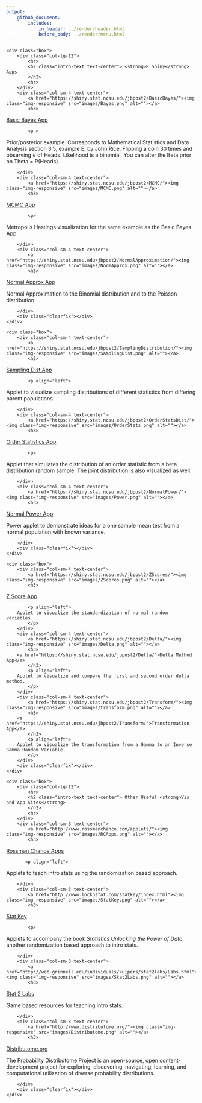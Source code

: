 ```yaml
---
output: 
    github_document:
        includes: 
            in_header: ../render/header.html
            before_body: ../render/menu.html
---
```


<div class="row">
    <div class="box">
        <div class="col-lg-12">
            <hr>
            <h2 class="intro-text text-center"> <strong>R Shiny</strong> Apps
            </h2>
            <hr>
        </div>
        <div class="col-sm-4 text-center">
            <a href="https://shiny.stat.ncsu.edu/jbpost2/BasicBayes/"><img class="img-responsive" src="images/Bayes.png" alt=""></a>
            <h3> 
<a href="https://shiny.stat.ncsu.edu/jbpost2/BasicBayes/">Basic Bayes App</a> 
            </h3>
            <p > 
Prior/posterior example. Corresponds to Mathematical Statistics and Data Analysis section 3.5, example E, by John Rice.
Flipping a coin 30 times and observing # of Heads. Likelihood is a binomial. You can alter the Beta prior on Theta = P(Heads).
            </p>
        </div>
        <div class="col-sm-4 text-center">
            <a href="https://shiny.stat.ncsu.edu/jbpost2/MCMC/"><img class="img-responsive" src="images/MCMC.png" alt=""></a>
            <h3>
<a href="https://shiny.stat.ncsu.edu/jbpost2/MCMC/">MCMC App</a>
            </h3>
        	<p>
 Metropolis Hastings visualization for the same example as the Basic Bayes App.
</p>
        </div>
        <div class="col-sm-4 text-center">
            <a href="https://shiny.stat.ncsu.edu/jbpost2/NormalApproximation/"><img class="img-responsive" src="images/NormApprox.png" alt=""></a>
            <h3>
<a href="https://shiny.stat.ncsu.edu/jbpost2/NormalApproximation/">Normal Approx App</a>
            </h3>
<p>
Normal Approximation to the Binomial distribution and to the Poisson distribution.
</p>
        </div>
        <div class="clearfix"></div>
    </div>
</div>

<div class="row">
    <div class="box">
        <div class="col-sm-4 text-center">
            <a href="https://shiny.stat.ncsu.edu/jbpost2/SamplingDistribution/"><img class="img-responsive" src="images/SamplingDist.png" alt=""></a>
            <h3> 
<a href="https://shiny.stat.ncsu.edu/jbpost2/SamplingDistribution/">Sampling Dist App</a>
            </h3>
            <p align="left"> 
Applet to visualize sampling distributions of different statistics from differing parent populations.
            </p>
        </div>
        <div class="col-sm-4 text-center">
            <a href="https://shiny.stat.ncsu.edu/jbpost2/OrderStatsDist/"><img class="img-responsive" src="images/OrderStats.png" alt=""></a>
            <h3>
<a href="https://shiny.stat.ncsu.edu/jbpost2/OrderStatsDist/">Order Statistics App</a>
            </h3>
        	<p>
Applet that simulates the distribution of an order statistic from a beta distribution random sample. The joint distribution is also visualized as well.
</p>
        </div>
        <div class="col-sm-4 text-center">
            <a href="https://shiny.stat.ncsu.edu/jbpost2/NormalPower/"><img class="img-responsive" src="images/Power.png" alt=""></a>
            <h3>
<a href="https://shiny.stat.ncsu.edu/jbpost2/NormalPower/">Normal Power App</a>
            </h3>
<p>
Power applet to demonstrate ideas for a one sample mean test from a normal population with known variance.
</p>
        </div>
        <div class="clearfix"></div>
    </div>
</div>

<div class="row">
    <div class="box">
        <div class="col-sm-4 text-center">
            <a href="https://shiny.stat.ncsu.edu/jbpost2/ZScores/"><img class="img-responsive" src="images/ZScores.png" alt=""></a>
            <h3> 
<a href="https://shiny.stat.ncsu.edu/jbpost2/ZScores/">Z Score App</a>
            </h3>
            <p align="left"> 
		Applet to visualize the standardization of normal random variables.
            </p>
        </div>
        <div class="col-sm-4 text-center">
            <a href="https://shiny.stat.ncsu.edu/jbpost2/Delta/"><img class="img-responsive" src="images/Delta.png" alt=""></a>
            <h3> 
		<a href="https://shiny.stat.ncsu.edu/jbpost2/Delta/">Delta Method App</a>
            </h3>
            <p align="left"> 
		Applet to visualize and compare the first and second order delta method.
            </p>
        </div>
        <div class="col-sm-4 text-center">
            <a href="https://shiny.stat.ncsu.edu/jbpost2/Transform/"><img class="img-responsive" src="images/transform.png" alt=""></a>
            <h3> 
		<a href="https://shiny.stat.ncsu.edu/jbpost2/Transform/">Transformation App</a>
            </h3>
            <p align="left"> 
		Applet to visualize the transformation from a Gamma to an Inverse Gamma Random Variable.
            </p>
        </div>
        <div class="clearfix"></div>
    </div>
</div>

<div class="row">
    <div class="box">
        <div class="col-lg-12">
            <hr>
            <h2 class="intro-text text-center"> Other Useful <strong>Vis and App Sites</strong>
            </h2>
            <hr>
        </div>
        <div class="col-sm-3 text-center">
            <a href="http://www.rossmanchance.com/applets/"><img class="img-responsive" src="images/RCApps.png" alt=""></a>
            <h3> 
<a href="http://www.rossmanchance.com/applets/">Rossman Chance Apps</a> 
            </h3>
           <p align="left"> 
Applets to teach intro stats using the randomization based approach.
            </p>
        </div>
        <div class="col-sm-3 text-center">
            <a href="http://www.lock5stat.com/statkey/index.html"><img class="img-responsive" src="images/StatKey.png" alt=""></a>
            <h3>
<a href="http://www.lock5stat.com/statkey/index.html">Stat Key</a>
            </h3>
        	<p>
 Applets to accompany the book <i>Statistics Unlocking the Power of Data</i>, another randomization based approach to intro stats.
</p>
        </div>
        <div class="col-sm-3 text-center">
            <a href="http://web.grinnell.edu/individuals/kuipers/stat2labs/Labs.html"><img class="img-responsive" src="images/Stat2Labs.png" alt=""></a>
            <h3>
<a href="http://web.grinnell.edu/individuals/kuipers/stat2labs/Labs.html">Stat 2 Labs</a>
            </h3>
<p>
Game based resources for teaching intro stats.
</p>
        </div>
        <div class="col-sm-3 text-center">
            <a href="http://www.distributome.org/"><img class="img-responsive" src="images/Distributome.png" alt=""></a>
            <h3>
<a href="http://www.distributome.org/">Distributome.org</a>
            </h3>
<p>
The Probability Distributome Project is an open-source, open content-development project for exploring, discovering, navigating, learning, and computational utilization of diverse probability distributions.
</p>
        </div>
        <div class="clearfix"></div>
    </div>
</div>
